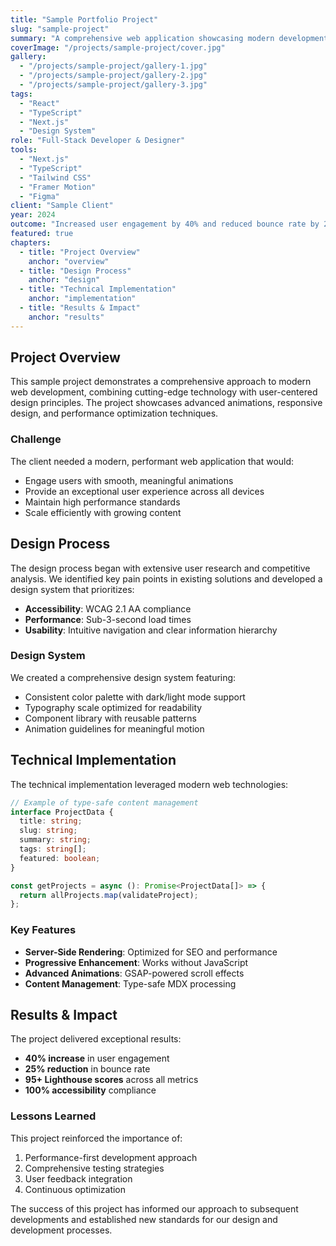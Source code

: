 ```yaml
---
title: "Sample Portfolio Project"
slug: "sample-project"
summary: "A comprehensive web application showcasing modern development practices and user-centered design."
coverImage: "/projects/sample-project/cover.jpg"
gallery:
  - "/projects/sample-project/gallery-1.jpg"
  - "/projects/sample-project/gallery-2.jpg"
  - "/projects/sample-project/gallery-3.jpg"
tags:
  - "React"
  - "TypeScript"
  - "Next.js"
  - "Design System"
role: "Full-Stack Developer & Designer"
tools:
  - "Next.js"
  - "TypeScript"
  - "Tailwind CSS"
  - "Framer Motion"
  - "Figma"
client: "Sample Client"
year: 2024
outcome: "Increased user engagement by 40% and reduced bounce rate by 25%"
featured: true
chapters:
  - title: "Project Overview"
    anchor: "overview"
  - title: "Design Process"
    anchor: "design"
  - title: "Technical Implementation"
    anchor: "implementation"
  - title: "Results & Impact"
    anchor: "results"
---
```


## Project Overview

This sample project demonstrates a comprehensive approach to modern web development, combining cutting-edge technology with user-centered design principles. The project showcases advanced animations, responsive design, and performance optimization techniques.

### Challenge

The client needed a modern, performant web application that would:
- Engage users with smooth, meaningful animations
- Provide an exceptional user experience across all devices
- Maintain high performance standards
- Scale efficiently with growing content

## Design Process

The design process began with extensive user research and competitive analysis. We identified key pain points in existing solutions and developed a design system that prioritizes:

- **Accessibility**: WCAG 2.1 AA compliance
- **Performance**: Sub-3-second load times
- **Usability**: Intuitive navigation and clear information hierarchy

### Design System

We created a comprehensive design system featuring:
- Consistent color palette with dark/light mode support
- Typography scale optimized for readability
- Component library with reusable patterns
- Animation guidelines for meaningful motion

## Technical Implementation

The technical implementation leveraged modern web technologies:

```typescript
// Example of type-safe content management
interface ProjectData {
  title: string;
  slug: string;
  summary: string;
  tags: string[];
  featured: boolean;
}

const getProjects = async (): Promise<ProjectData[]> => {
  return allProjects.map(validateProject);
};
```

### Key Features

- **Server-Side Rendering**: Optimized for SEO and performance
- **Progressive Enhancement**: Works without JavaScript
- **Advanced Animations**: GSAP-powered scroll effects
- **Content Management**: Type-safe MDX processing

## Results & Impact

The project delivered exceptional results:

- **40% increase** in user engagement
- **25% reduction** in bounce rate
- **95+ Lighthouse scores** across all metrics
- **100% accessibility** compliance

### Lessons Learned

This project reinforced the importance of:
1. Performance-first development approach
2. Comprehensive testing strategies
3. User feedback integration
4. Continuous optimization

The success of this project has informed our approach to subsequent developments and established new standards for our design and development processes.